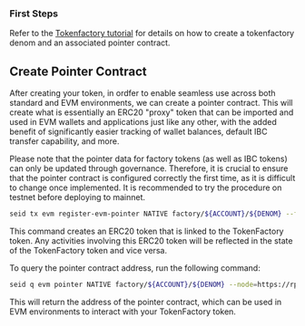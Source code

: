 ### **First Steps**

Refer to the [Tokenfactory tutorial](../tokenfactory-tutorial.mdx) for details on how to create a tokenfactory denom and an associated pointer contract.

## Create Pointer Contract

After creating your token, in ordfer to enable seamless use across both standard and EVM environments, we can create a pointer contract. This will create what is essentially an ERC20 "proxy" token that can be imported and used in EVM wallets and applications just like any other, with the added benefit of significantly easier tracking of wallet balances, default IBC transfer capability, and more.

<Callout type='warning'>
	Please note that the pointer data for factory tokens (as well as IBC tokens) can only be updated through governance. Therefore, it is crucial to ensure that the
	pointer contract is configured correctly the first time, as it is difficult to change once implemented. It is recommended to try the procedure on testnet before
	deploying to mainnet.
</Callout>

```bash
seid tx evm register-evm-pointer NATIVE factory/${ACCOUNT}/${DENOM} --from=$ACCOUNT --fees 20000usei --evm-rpc=https://evm-rpc-testnet.sei-apis.com
```

This command creates an ERC20 token that is linked to the TokenFactory token. Any activities involving this ERC20 token will be reflected in the state of the TokenFactory token and vice versa.

To query the pointer contract address, run the following command:

```bash
seid q evm pointer NATIVE factory/${ACCOUNT}/${DENOM} --node=https://rpc-testnet.sei-apis.com
```

This will return the address of the pointer contract, which can be used in EVM environments to interact with your TokenFactory token.
